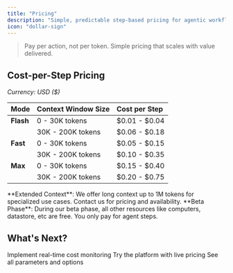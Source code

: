 ```yaml
---
title: "Pricing"
description: "Simple, predictable step-based pricing for agentic workflows"
icon: "dollar-sign"
---
```


> Pay per action, not per token. Simple pricing that scales with value delivered.

## Cost-per-Step Pricing

*Currency: USD ($)*

| Mode | Context Window Size | Cost per Step |
|:-----|:--------------------|:--------------|
| **Flash** | 0 - 30K tokens | $0.01 - $0.04 |
| | 30K - 200K tokens | $0.06 - $0.18 |
| **Fast** | 0 - 30K tokens | $0.05 - $0.15 |
| | 30K - 200K tokens | $0.10 - $0.35 |
| **Max** | 0 - 30K tokens | $0.15 - $0.40 |
| | 30K - 200K tokens | $0.20 - $0.75 |

<Note>
**Extended Context**: We offer long context up to 1M tokens for specialized use cases. Contact us for pricing and availability.
</Note>

<Tip>
**Beta Phase**: During our beta phase, all other resources like computers, datastore, etc are free. You only pay for agent steps.
</Tip>




## What's Next?

<CardGroup cols={3}>
  <Card title="Cost Tracking" icon="chart-line" href="/build/cost-tracking">
    Implement real-time cost monitoring
  </Card>
  
  <Card title="Quick Start" icon="rocket" href="/getting-started/quickstart">
    Try the platform with live pricing
  </Card>
  
  <Card title="API Reference" icon="code" href="/api/run-agent">
    See all parameters and options
  </Card>
</CardGroup>
